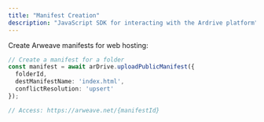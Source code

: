 ```yaml
---
title: "Manifest Creation"
description: "JavaScript SDK for interacting with the Ardrive platform"
---
```


Create Arweave manifests for web hosting:

```typescript
// Create a manifest for a folder
const manifest = await arDrive.uploadPublicManifest({
  folderId,
  destManifestName: 'index.html',
  conflictResolution: 'upsert'
});

// Access: https://arweave.net/{manifestId}
```